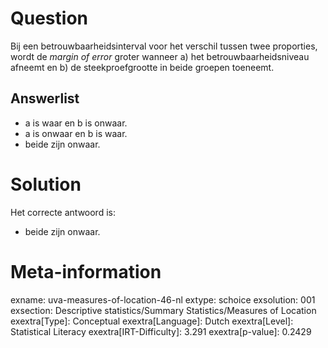 Question
========

Bij een betrouwbaarheidsinterval voor het verschil tussen twee
proporties, wordt de *margin of error* groter wanneer a) het
betrouwbaarheidsniveau afneemt en b) de steekproefgrootte in beide
groepen toeneemt.

Answerlist
----------

* a is waar en b is onwaar.
* a is onwaar en b is waar.
* beide zijn onwaar.

Solution
========

Het correcte antwoord is: 

* beide zijn onwaar.

Meta-information
================
exname: uva-measures-of-location-46-nl
extype: schoice
exsolution: 001
exsection: Descriptive statistics/Summary Statistics/Measures of Location
exextra[Type]: Conceptual
exextra[Language]: Dutch
exextra[Level]: Statistical Literacy
exextra[IRT-Difficulty]: 3.291
exextra[p-value]: 0.2429
